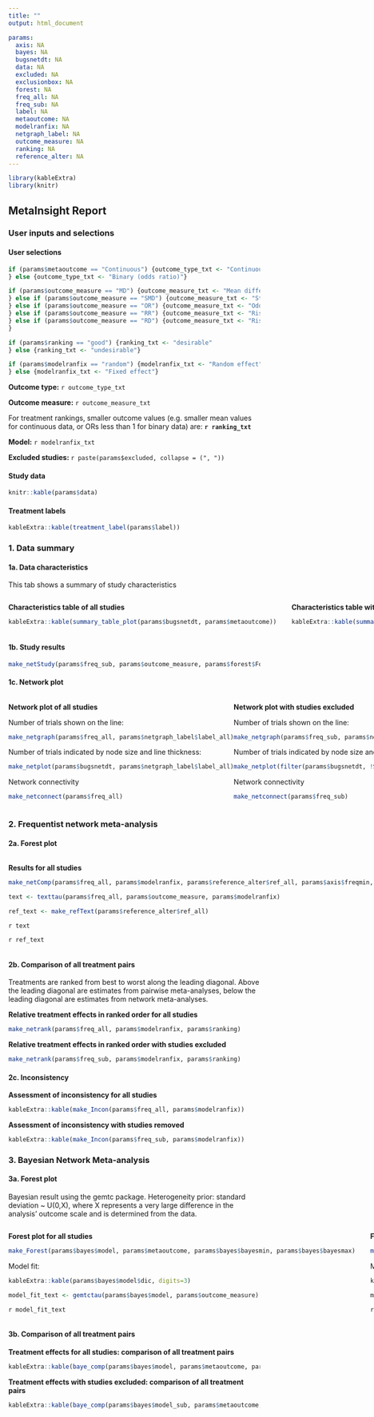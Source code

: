 ```yaml
---
title: ""
output: html_document

params:
  axis: NA
  bayes: NA
  bugsnetdt: NA
  data: NA
  excluded: NA
  exclusionbox: NA
  forest: NA
  freq_all: NA
  freq_sub: NA
  label: NA
  metaoutcome: NA
  modelranfix: NA
  netgraph_label: NA
  outcome_measure: NA
  ranking: NA
  reference_alter: NA
---
```


```r
library(kableExtra)
library(knitr)
```
## MetaInsight Report {.tabset}

### User inputs and selections {.tabset}

#### User selections

```r
if (params$metaoutcome == "Continuous") {outcome_type_txt <- "Continuous (mean difference)"
} else {outcome_type_txt <- "Binary (odds ratio)"}

if (params$outcome_measure == "MD") {outcome_measure_txt <- "Mean difference"
} else if (params$outcome_measure == "SMD") {outcome_measure_txt <- "Standardised mean difference"
} else if (params$outcome_measure == "OR") {outcome_measure_txt <- "Odds ratio"
} else if (params$outcome_measure == "RR") {outcome_measure_txt <- "Risk ratio"
} else if (params$outcome_measure == "RD") {outcome_measure_txt <- "Risk difference"
}

if (params$ranking == "good") {ranking_txt <- "desirable"
} else {ranking_txt <- "undesirable"}

if (params$modelranfix == "random") {modelranfix_txt <- "Random effect"
} else {modelranfix_txt <- "Fixed effect"}

```

**Outcome type:** `r outcome_type_txt`

**Outcome measure:** `r outcome_measure_txt`

For treatment rankings, smaller outcome values (e.g. smaller mean values for continuous data, or ORs less than 1 for binary data) are: **`r ranking_txt`**

**Model:** `r modelranfix_txt`

**Excluded studies: ** `r paste(params$excluded, collapse = (", "))`

#### Study data 

```r
knitr::kable(params$data)
```

#### Treatment labels

```r
kableExtra::kable(treatment_label(params$label))
```


### 1. Data summary {.tabset}

#### 1a. Data characteristics

This tab shows a summary of study characteristics

:::: {style="display: grid; grid-template-columns: 1fr 1fr; grid-column-gap: 30px;"}

::: {}

**Characteristics table of all studies**

```r
kableExtra::kable(summary_table_plot(params$bugsnetdt, params$metaoutcome))
```

:::

::: {}

**Characteristics table with studies excluded**

```r
kableExtra::kable(summary_table_plot(filter(params$bugsnetdt, !Study %in% params$exclusionbox), params$metaoutcome))
```

:::

::::

#### 1b. Study results  

```r
make_netStudy(params$freq_sub, params$outcome_measure, params$forest$ForestHeader, params$forest$ForestTitle)
```


#### 1c. Network plot  

:::: {style="display: flex;"}

::: {}

**Network plot of all studies**

Number of trials shown on the line:

```r
make_netgraph(params$freq_all, params$netgraph_label$label_all)
```

Number of trials indicated by node size and line thickness:

```r
make_netplot(params$bugsnetdt, params$netgraph_label$label_all)
```

Network connectivity

```r
make_netconnect(params$freq_all)
```

:::

::: {}

**Network plot with studies excluded**   

Number of trials shown on the line:

```r
make_netgraph(params$freq_sub, params$netgraph_label$label_excluded)
```

Number of trials indicated by node size and line thickness:

```r
make_netplot(filter(params$bugsnetdt, !Study %in% params$exclusionbox), params$netgraph_label$label_all)
```

Network connectivity

```r
make_netconnect(params$freq_sub)
```

:::

::::

### 2. Frequentist network meta-analysis {.tabset}


#### 2a. Forest plot 

:::: {style="display: grid; grid-template-columns: 1fr 1fr; grid-column-gap: 30px;"}

::: {}

**Results for all studies**

```r
make_netComp(params$freq_all, params$modelranfix, params$reference_alter$ref_all, params$axis$freqmin, params$axis$freqmax)

text <- texttau(params$freq_all, params$outcome_measure, params$modelranfix)

ref_text <- make_refText(params$reference_alter$ref_all)
```

`r text`

`r ref_text`

:::

::: {}

**Results with studies excluded**

```r
make_netComp(params$freq_sub, params$modelranfix, params$reference_alter$ref_sub, params$axis$freqmin_sub, params$axis$freqmax_sub)

text <- texttau(params$freq_sub, params$outcome_measure, params$modelranfix)

ref_text <- make_refText(params$reference_alter$ref_sub)
```

`r text`

`r ref_text`

:::

::::

#### 2b. Comparison of all treatment pairs

Treatments are ranked from best to worst along the leading diagonal. Above the leading diagonal are estimates from pairwise meta-analyses, below the leading diagonal are estimates from network meta-analyses.

**Relative treatment effects in ranked order for all studies**

```r
make_netrank(params$freq_all, params$modelranfix, params$ranking)
```

**Relative treatment effects in ranked order with studies excluded**

```r
make_netrank(params$freq_sub, params$modelranfix, params$ranking)
```


#### 2c. Inconsistency

**Assessment of inconsistency for all studies**

```r
kableExtra::kable(make_Incon(params$freq_all, params$modelranfix))
```

**Assessment of inconsistency with studies removed**

```r
kableExtra::kable(make_Incon(params$freq_sub, params$modelranfix))
```

### 3. Bayesian Network Meta-analysis {.tabset}

#### 3a. Forest plot 

Bayesian result using the gemtc package. 
Heterogeneity prior: standard deviation ~ U(0,X), where X represents a very large difference in the analysis' outcome scale and is determined from the data. 

:::: {style="display: grid; grid-template-columns: 1fr 1fr; grid-column-gap: 30px;"}

::: {}

**Forest plot for all studies**

```r
make_Forest(params$bayes$model, params$metaoutcome, params$bayes$bayesmin, params$bayes$bayesmax)
```

Model fit:

```r
kableExtra::kable(params$bayes$model$dic, digits=3)

model_fit_text <- gemtctau(params$bayes$model, params$outcome_measure)
```


`r model_fit_text`

:::

::: {}

**Forest plot with studies excluded**

```r
make_Forest(params$bayes$model_sub, params$metaoutcome, params$bayes$bayesmin_sub, params$bayes$bayesmax_sub)
```

Model fit:

```r
kableExtra::kable(params$bayes$model_sub$dic, digits=3)

model_sub_text <- gemtctau(params$bayes$model_sub, params$outcome_measure)
```


`r model_sub_text`
:::

::::

#### 3b. Comparison of all treatment pairs

**Treatment effects for all studies: comparison of all treatment pairs**

```r
kableExtra::kable(baye_comp(params$bayes$model, params$metaoutcome, params$outcome_measure))
```


**Treatment effects with studies excluded: comparison of all treatment pairs**

```r
kableExtra::kable(baye_comp(params$bayes$model_sub, params$metaoutcome, params$outcome_measure))
```

<!-- #### 3c. Ranking table -->

<!-- ```{r} -->
<!-- knitr::kable(ranking_chart(sub = FALSE, params$bayes$model, params$ranking)) -->
<!-- ``` -->

<!-- **Ranking table for all studies - Probability for each treatment to be the best** -->

<!-- ```{r} -->
<!-- knitr::kable(ranking_table(params$bayes$model, params$ranking), digits = 5) -->
<!-- ``` -->

<!-- ```{r} -->
<!-- knitr::kable(ranking_chart(sub = TRUE, params$bayes$model_sub, params$ranking)) -->
<!-- ``` -->

<!-- **Ranking table with studies excluded - Probability for each treatment to be the best** -->

<!-- ```{r} -->
<!-- knitr::kable(ranking_table(params$bayes$model_sub, params$ranking), digits = 5) -->
<!-- ``` -->

<!-- #### 3d. Nodesplit model -->

<!-- #### 3e. Bayesian result details -->

<!-- **Results details for all studies** -->

<!-- ```{r} -->
<!-- params$bayes$model$sumresults -->
<!-- ``` -->

<!-- **Gelman convergence assessment plot for all studies** -->

<!-- ```{r} -->
<!-- gelman.plot(params$bayes$model$mtcResults) -->
<!-- ``` -->

<!-- **Results details with studies excluded** -->

<!-- ```{r} -->
<!-- params$bayes$model_sub$sumresults -->
<!-- ``` -->

<!-- **Gelman convergence assessment plot with studies excluded** -->

<!-- ```{r} -->
<!-- gelman.plot(params$bayes$model_sub$mtcResults) -->
<!-- ``` -->

<!-- #### 3f. Deviance report -->

<!-- **Residual deviance from NMA model and UME inconsistency model for all studies** -->

<!-- ```{r} -->
<!-- scat_plot(params$bayes$model)$p -->
<!-- ``` -->

<!-- **Residual deviance from NMA model and UME inconsistency model with studies excluded** -->

<!-- ```{r} -->
<!-- scat_plot(params$bayes$model_sub)$p -->
<!-- ``` -->

<!-- **Per-arm residual deviance for all studies** -->

<!-- ```{r} -->
<!-- stemplot(params$bayes$model) -->
<!-- ``` -->

<!-- **Per-arm residual deviance for sensitivity analysis** -->

<!-- ```{r} -->
<!-- stemplot(params$bayes$model_sub) -->
<!-- ``` -->

<!-- **Leverage plot for all studies** -->

<!-- ```{r} -->
<!-- levplot(params$bayes$model) -->
<!-- ``` -->

<!-- **Leverage plot for sensitivity analysis** -->

<!-- ```{r} -->
<!-- levplot(params$bayes$model_sub) -->
<!-- ``` -->

<!-- #### 3g. Model details -->

<!-- **3g-1 Model codes for analysis of all studies** -->

<!-- ```{r} -->
<!-- cat(params$bayesmodel$mtcResults$model$code, fill=FALSE, labels=NULL, append=FALSE) -->
<!-- ``` -->

<!-- **3g-2 Initial values**   -->

<!-- ```{r} -->
<!-- params$bayes$model$mtcResults$model$inits -->
<!-- ``` -->

<!-- **3g-4 Deviance details** -->

<!-- NMA consistency model (all studies) -->
<!-- ```{r} -->
<!-- mtc.deviance({params$bayes$model$mtcResults}) -->
<!-- ``` -->

<!-- NMA consistency model  -->

<!-- ```{r} -->
<!-- mtc.deviance({params$bayes$model_sub$mtcResults}) -->
<!-- ``` -->

<!-- UME inconsistency model (all studies) -->
<!-- ```{r} -->
<!-- scat_plot(params$bayes$model)$y -->
<!-- ``` -->

<!-- UME inconsistency model (sensitivity) -->

<!-- ```{r} -->
<!-- scat_plot(params$bayes$model_sub)$y -->
<!-- ``` -->



